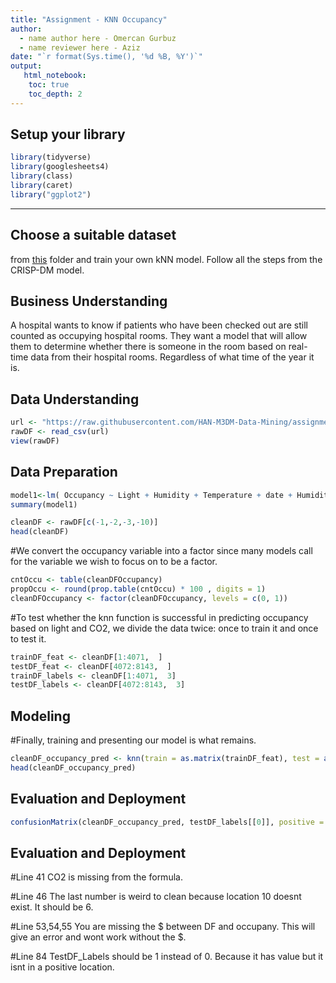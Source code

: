 ---
title: "Assignment - KNN Occupancy"
author:
  - name author here - Omercan Gurbuz
  - name reviewer here - Aziz
date: "`r format(Sys.time(), '%d %B, %Y')`"
output:
   html_notebook:
    toc: true
    toc_depth: 2
---
## Setup your library

```{r}
library(tidyverse)
library(googlesheets4)
library(class)
library(caret)
library("ggplot2")
```

---

## Choose a suitable dataset 
from [this](https://github.com/HAN-M3DM-Data-Mining/assignments/tree/master/datasets) folder and train  your own kNN model. Follow all the steps from the CRISP-DM model.


## Business Understanding
A hospital wants to know if patients who have been checked out are still counted as occupying hospital rooms. They want a model that will allow them to determine whether there is someone in the room based on real-time data from their hospital rooms. Regardless of what time of the year it is.

## Data Understanding
```{r}
url <- "https://raw.githubusercontent.com/HAN-M3DM-Data-Mining/assignments/master/datasets/KNN-occupancy.csv"
rawDF <- read_csv(url)
view(rawDF)
```

## Data Preparation

```{r}
model1<-lm( Occupancy ~ Light + Humidity + Temperature + date + HumidityRatio,data=rawDF)
summary(model1)
```

```{r}
cleanDF <- rawDF[c(-1,-2,-3,-10)]
head(cleanDF)
```

#We convert the occupancy variable into a factor since many models call for the variable we wish to focus on to be a factor.

```{r}
cntOccu <- table(cleanDFOccupancy)
propOccu <- round(prop.table(cntOccu) * 100 , digits = 1)
cleanDFOccupancy <- factor(cleanDFOccupancy, levels = c(0, 1))
```

#To test whether the knn function is successful in predicting occupancy based on light and CO2, we divide the data twice: once to train it and once to test it.

```{r}
trainDF_feat <- cleanDF[1:4071,  ]
testDF_feat <- cleanDF[4072:8143,  ]
trainDF_labels <- cleanDF[1:4071,  3]
testDF_labels <- cleanDF[4072:8143,  3]

```


## Modeling

#Finally, training and presenting our model is what remains.
```{r}
cleanDF_occupancy_pred <- knn(train = as.matrix(trainDF_feat), test = as.matrix(testDF_feat), cl = as.matrix(trainDF_labels), k = 21)
head(cleanDF_occupancy_pred)


```



## Evaluation and Deployment

```{r}
confusionMatrix(cleanDF_occupancy_pred, testDF_labels[[0]], positive = NULL, dnn = c("Prediction", "True"))
```


## Evaluation and Deployment

#Line 41
CO2 is missing from the formula.

#Line 46
The last number is weird to clean because location 10 doesnt exist. It should be 6.

#Line 53,54,55
You are missing the $ between DF and occupany. This will give an error and wont work without the $.

#Line 84
TestDF_Labels should be 1 instead of 0. Because it has value but it isnt in a positive location.